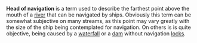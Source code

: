 '''Head of navigation''' is a term used to describe the farthest point above the mouth of a [[river]] that can be navigated by ships.  Obviously this term can be somewhat subjective on many streams, as this point may vary greatly with the size of the ship being contemplated for navigation.  On others is is quite objective, being caused by a [[waterfall]] or a [[dam]] without navigation [[locks]].
